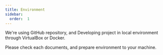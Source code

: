 ```yaml
---
title: Environment
sidebar:
  order:  1
---
```


We're using GitHub repository, and Developing project in local environment through VirtualBox or Docker.

Please check each documents, and prepare environment to your machine.
